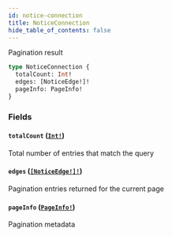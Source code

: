 ```yaml
---
id: notice-connection
title: NoticeConnection
hide_table_of_contents: false
---
```



Pagination result

```graphql
type NoticeConnection {
  totalCount: Int!
  edges: [NoticeEdge!]!
  pageInfo: PageInfo!
}
```


### Fields

#### `totalCount` ([`Int!`](../../scalars/int))

Total number of entries that match the query


#### `edges` ([`[NoticeEdge!]!`](../../objects/notice-edge))

Pagination entries returned for the current page


#### `pageInfo` ([`PageInfo!`](../../objects/page-info))

Pagination metadata




